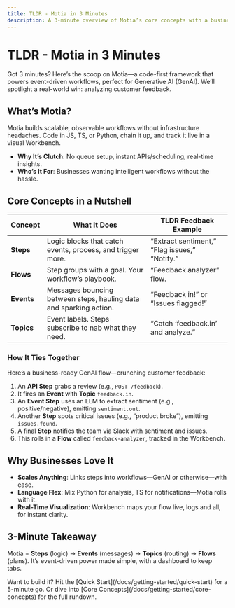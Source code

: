 ```yaml
---
title: TLDR - Motia in 3 Minutes
description: A 3-minute overview of Motia’s core concepts with a business-ready GenAI use case
---
```


# TLDR - Motia in 3 Minutes

Got 3 minutes? Here’s the scoop on Motia—a code-first framework that powers event-driven workflows, perfect for Generative AI (GenAI). We’ll spotlight a real-world win: analyzing customer feedback.

## What’s Motia?
Motia builds scalable, observable workflows without infrastructure headaches. Code in JS, TS, or Python, chain it up, and track it live in a visual Workbench.

- **Why It’s Clutch**: No queue setup, instant APIs/scheduling, real-time insights.
- **Who’s It For**: Businesses wanting intelligent workflows without the hassle.

## Core Concepts in a Nutshell

| Concept    | What It Does                                                                                   | TLDR Feedback Example                        |
|------------|------------------------------------------------------------------------------------------------|----------------------------------------------|
| **Steps**  | Logic blocks that catch events, process, and trigger more.                                    | “Extract sentiment,” “Flag issues,” “Notify.”|
| **Flows**  | Step groups with a goal. Your workflow’s playbook.                                            | “Feedback analyzer” flow.                    |
| **Events** | Messages bouncing between steps, hauling data and sparking action.                            | “Feedback in!” or “Issues flagged!”          |
| **Topics** | Event labels. Steps subscribe to nab what they need.                                          | “Catch ‘feedback.in’ and analyze.”           |

### How It Ties Together
Here’s a business-ready GenAI flow—crunching customer feedback:
1. An **API Step** grabs a review (e.g., `POST /feedback`).
2. It fires an **Event** with **Topic** `feedback.in`.
3. An **Event Step** uses an LLM to extract sentiment (e.g., positive/negative), emitting `sentiment.out`.
4. Another **Step** spots critical issues (e.g., “product broke”), emitting `issues.found`.
5. A final **Step** notifies the team via Slack with sentiment and issues.
6. This rolls in a **Flow** called `feedback-analyzer`, tracked in the Workbench.

## Why Businesses Love It
- **Scales Anything**: Links steps into workflows—GenAI or otherwise—with ease.
- **Language Flex**: Mix Python for analysis, TS for notifications—Motia rolls with it.
- **Real-Time Visualization**: Workbench maps your flow live, logs and all, for instant clarity.

## 3-Minute Takeaway
Motia = **Steps** (logic) → **Events** (messages) → **Topics** (routing) → **Flows** (plans). It’s event-driven power made simple, with a dashboard to keep tabs.

<Callout>
Want to build it? Hit the [Quick Start](/docs/getting-started/quick-start) for a 5-minute go. Or dive into [Core Concepts](/docs/getting-started/core-concepts) for the full rundown.
</Callout>